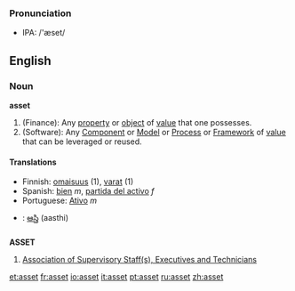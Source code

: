 ===Pronunciation===
*IPA: /'æset/

==English==
===Noun===
'''asset'''

# (Finance): Any [[property]] or [[object]] of [[value]] that one possesses.
# (Software): Any [[Component]] or [[Model]] or [[Process]] or [[Framework]] of [[value]] that can be leveraged or reused.

====Translations====
*Finnish: [[omaisuus]] (1), [[varat]] (1)
*Spanish: [[bien]] ''m'', [[partida del activo]] ''f''
*Portuguese: [[Ativo]] ''m''
*{{te}}: [[ఆస్తి]] (aasthi)

==={{initialism}}===
'''ASSET'''

#[[w:Association of Supervisory Staff, Executives and Technicians|Association of Supervisory Staff(s), Executives and Technicians]]

[[et:asset]]
[[fr:asset]]
[[io:asset]]
[[it:asset]]
[[pt:asset]]
[[ru:asset]]
[[zh:asset]]